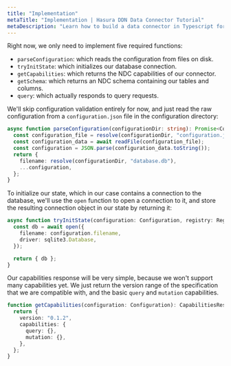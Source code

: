 ```yaml
---
title: "Implementation"
metaTitle: "Implementation | Hasura DDN Data Connector Tutorial"
metaDescription: "Learn how to build a data connector in Typescript for Hasura DDN"
---
```


Right now, we only need to implement five required functions:

- `parseConfiguration`: which reads the configuration from files on disk.
- `tryInitState`: which initializes our database connection.
- `getCapabilities`: which returns the NDC capabilities of our connector.
- `getSchema`: which returns an NDC schema containing our tables and columns.
- `query`: which actually responds to query requests.

We'll skip configuration validation entirely for now, and just read the raw configuration from a `configuration.json`
file in the configuration directory:

```typescript
async function parseConfiguration(configurationDir: string): Promise<Configuration> {
  const configuration_file = resolve(configurationDir, "configuration.json");
  const configuration_data = await readFile(configuration_file);
  const configuration = JSON.parse(configuration_data.toString());
  return {
    filename: resolve(configurationDir, "database.db"),
    ...configuration,
  };
}
```

To initialize our state, which in our case contains a connection to the database, we'll use the `open` function to open
a connection to it, and store the resulting connection object in our state by returning it:

```typescript
async function tryInitState(configuration: Configuration, registry: Registry): Promise<State> {
  const db = await open({
    filename: configuration.filename,
    driver: sqlite3.Database,
  });

  return { db };
}
```

[//]: # "TODO: Link to the relevant part of the spec"

Our capabilities response will be very simple, because we won't support many capabilities yet. We just return the
version range of the specification that we are compatible with, and the basic `query` and `mutation` capabilities.

```typescript
function getCapabilities(configuration: Configuration): CapabilitiesResponse {
  return {
    version: "0.1.2",
    capabilities: {
      query: {},
      mutation: {},
    },
  };
}
```

